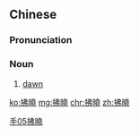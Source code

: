 {{also|拂晓}}
==Chinese==
{{zh-forms|s=拂晓}}

===Pronunciation===
{{zh-pron
|m=fúxiǎo
|c=fat1 hiu2
|cat=n
}}

===Noun===
{{zh-noun}}

# [[dawn]]

[[Category:zh:Time|手05拂曉]]

[[ko:拂曉]]
[[mg:拂曉]]
[[chr:拂曉]]
[[zh:拂曉]]